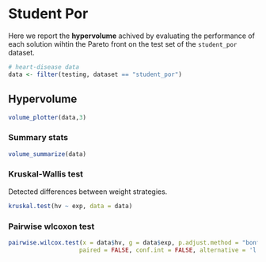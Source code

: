 # Student Por

Here we report the **hypervolume** achived by evaluating the performance of each solution wihtin the Pareto front on the test set of the `student_por` dataset.

```r
# heart-disease data
data <- filter(testing, dataset == "student_por")
```

## Hypervolume

```r
volume_plotter(data,3)
```

### Summary stats

```r
volume_summarize(data)
```

### Kruskal-Wallis test

Detected differences between weight strategies.

```r
kruskal.test(hv ~ exp, data = data)
```

### Pairwise wlcoxon test

```r
pairwise.wilcox.test(x = data$hv, g = data$exp, p.adjust.method = "bonferroni",
                    paired = FALSE, conf.int = FALSE, alternative = 'l')
```